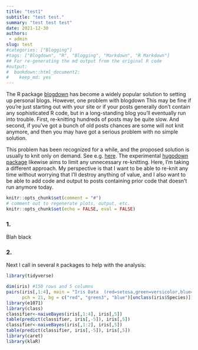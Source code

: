 ```yaml
---
title: "test1"
subtitle: "test test."
summary: "test test test"
date: 2021-12-30
authors:
 - admin
slug: test
#categories: ["Blogging"]
#tags: ["Blogdown", "R", "Blogging", "Markdown", "R Markdown"]
## For re-generating the md output from the original R code
#output:
#  bookdown::html_document2:
#    keep_md: yes
---
```


The R package [blogdown](https://bookdown.org/yihui/blogdown/) has become a widely  popular solution to setting up personal blogs. However, one problem with blogdown This may be fine if you're just starting out with your site or if your posts generally don't contain any sophisticated R code, but in a long-standing blog you'll eventually run into trouble. First, re-knitting hundreds of posts may be quite slow. And second, if you've got a bunch of old posts chances are some will not knit anymore, and then you may have got a serious problem with no simple solution.

This problem has been recognized for a while, and the proposed solution is usually to knit only on demand. See e.g. [here](https://yutani.rbind.io/post/2017-10-25-blogdown-custom/). The experimental [hugodown package](https://github.com/r-lib/hugodown) likewise aims to limit any unnecessary re-knitting. Here, I'm taking a different approach. My perspective is that I want to be able to re-knit any time without worrying that I'll destroy anything of value, and I also want to be able to add code and output to posts containing prior code that doesn't run anymore today.

```r
knitr::opts_chunk$set(comment = "#")
# comment out to regenerate plots, output, etc.
knitr::opts_chunk$set(echo = FALSE, eval = FALSE)
```

### 1.

Blah black 

### 2. 

Next I call in several `R` packages to help with the analysis:

```r
library(tidyverse)
```

```r
dim(iris) #150 rows and 5 columns
pairs(iris[,1:4], main = "Iris Data  (red=setosa,green=versicolor,blue=virginica)",
      pch = 21, bg = c("red", "green3", "blue")[unclass(iris$Species)])
library(e1071)
library(class)
classifier<-naiveBayes(iris[,1:4], iris[,5]) 
table(predict(classifier, iris[,-5]), iris[,5])
classifier<-naiveBayes(iris[,1:2], iris[,5]) 
table(predict(classifier, iris[,-5]), iris[,5])
library(caret)
library(klaR)
```


